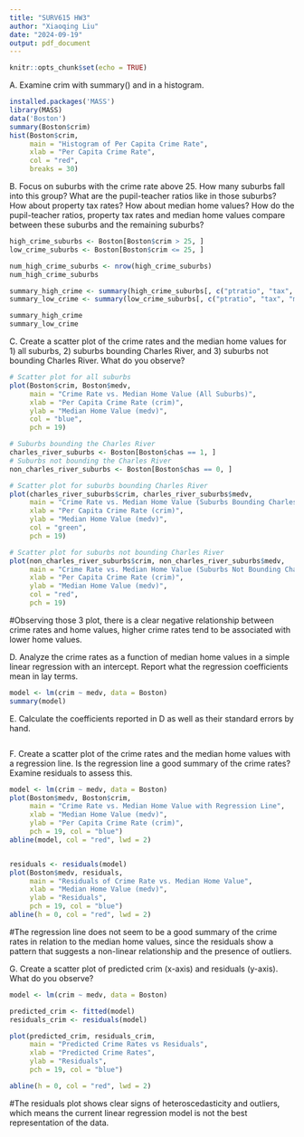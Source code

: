 ```yaml
---
title: "SURV615 HW3"
author: "Xiaoqing Liu"
date: "2024-09-19"
output: pdf_document
---
```


```r
knitr::opts_chunk$set(echo = TRUE)
```

A. Examine crim with summary() and in a histogram.

```r
installed.packages('MASS')
library(MASS)
data('Boston')
summary(Boston$crim)
hist(Boston$crim, 
     main = "Histogram of Per Capita Crime Rate", 
     xlab = "Per Capita Crime Rate", 
     col = "red", 
     breaks = 30)
```

B. Focus on suburbs with the crime rate above 25. How many suburbs fall into this group?
What are the pupil-teacher ratios like in those suburbs? How about property tax rates? How
about median home values? How do the pupil-teacher ratios, property tax rates and median
home values compare between these suburbs and the remaining suburbs?
```r
high_crime_suburbs <- Boston[Boston$crim > 25, ]
low_crime_suburbs <- Boston[Boston$crim <= 25, ]

num_high_crime_suburbs <- nrow(high_crime_suburbs)
num_high_crime_suburbs

summary_high_crime <- summary(high_crime_suburbs[, c("ptratio", "tax", "medv")])
summary_low_crime <- summary(low_crime_suburbs[, c("ptratio", "tax", "medv")])

summary_high_crime
summary_low_crime

```

C. Create a scatter plot of the crime rates and the median home values for 1) all suburbs, 2) suburbs bounding Charles River, and 3) suburbs not bounding Charles River. What do you observe?
```r
# Scatter plot for all suburbs
plot(Boston$crim, Boston$medv,
     main = "Crime Rate vs. Median Home Value (All Suburbs)",
     xlab = "Per Capita Crime Rate (crim)",
     ylab = "Median Home Value (medv)",
     col = "blue",
     pch = 19)

# Suburbs bounding the Charles River
charles_river_suburbs <- Boston[Boston$chas == 1, ]
# Suburbs not bounding the Charles River
non_charles_river_suburbs <- Boston[Boston$chas == 0, ]

# Scatter plot for suburbs bounding Charles River
plot(charles_river_suburbs$crim, charles_river_suburbs$medv,
     main = "Crime Rate vs. Median Home Value (Suburbs Bounding Charles River)",
     xlab = "Per Capita Crime Rate (crim)",
     ylab = "Median Home Value (medv)",
     col = "green",
     pch = 19)

# Scatter plot for suburbs not bounding Charles River
plot(non_charles_river_suburbs$crim, non_charles_river_suburbs$medv,
     main = "Crime Rate vs. Median Home Value (Suburbs Not Bounding Charles River)",
     xlab = "Per Capita Crime Rate (crim)",
     ylab = "Median Home Value (medv)",
     col = "red",
     pch = 19)

```
#Observing those 3 plot, there is a clear negative relationship between crime rates and home values, higher crime rates tend to be associated with lower home values.

D. Analyze the crime rates as a function of median home values in a simple linear regression with an intercept. Report what the regression coefficients mean in lay terms.
```r
model <- lm(crim ~ medv, data = Boston)
summary(model)
```

E. Calculate the coefficients reported in D as well as their standard errors by hand.
```r

```

F. Create a scatter plot of the crime rates and the median home values with a regression line. Is the regression line a good summary of the crime rates? Examine residuals to assess this.
```r
model <- lm(crim ~ medv, data = Boston)
plot(Boston$medv, Boston$crim,
     main = "Crime Rate vs. Median Home Value with Regression Line",
     xlab = "Median Home Value (medv)",
     ylab = "Per Capita Crime Rate (crim)",
     pch = 19, col = "blue")
abline(model, col = "red", lwd = 2)


residuals <- residuals(model)
plot(Boston$medv, residuals,
     main = "Residuals of Crime Rate vs. Median Home Value",
     xlab = "Median Home Value (medv)",
     ylab = "Residuals",
     pch = 19, col = "blue")
abline(h = 0, col = "red", lwd = 2)
```
#The regression line does not seem to be a good summary of the crime rates in relation to the median home values, since the residuals show a pattern that suggests a non-linear relationship and the presence of outliers.


G. Create a scatter plot of predicted crim (x-axis) and residuals (y-axis). What do you
observe?
```r
model <- lm(crim ~ medv, data = Boston)

predicted_crim <- fitted(model)
residuals_crim <- residuals(model)

plot(predicted_crim, residuals_crim,
     main = "Predicted Crime Rates vs Residuals",
     xlab = "Predicted Crime Rates",
     ylab = "Residuals",
     pch = 19, col = "blue")

abline(h = 0, col = "red", lwd = 2)
```
#The residuals plot shows clear signs of heteroscedasticity and outliers, which means the current linear regression model is not the best representation of the data. 
